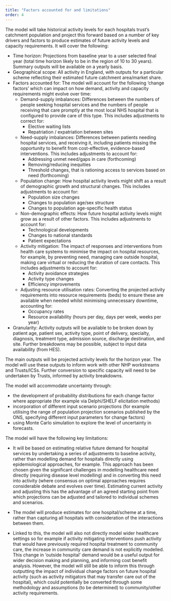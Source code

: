 ```yaml
---
title: "Factors accounted for and limitations"
order: 4
---
```


The model will take historical activity levels for each hospitals trust's catchment population and project this forward based on a number of key drivers and factors to produce estimates of future activity levels and capacity requirements. It will cover the following:

*	Time horizon: Projections from baseline year to a user selected final year (total time horizon likely to be in the region of 10 to 30 years). Summary outputs will be available on a yearly basis.
*	Geographical scope: All activity in England, with outputs for a particular scheme reflecting their estimated future catchment area/market share.
*	Factors accounted for: The model will account for the following 'change factors' which can impact on how demand, activity and capacity requirements might evolve over time:
    *	Demand-supply imbalances:  Differences between the numbers of people seeking hospital services and the numbers of people receiving that care promptly at the most local NHS hospital that is configured to provide care of this type. This includes adjustments to correct for:
        *	Elective waiting lists
        *	Repatriation / expatriation between sites
    *	Need-supply imbalances:  Differences between patients needing hospital services, and receiving it, including patients missing the opportunity to benefit from cost-effective, evidence-based interventions. This includes adjustments to account for:
        *	Addressing unmet need/gaps in care (forthcoming)
        * Removing/reducing inequities
        *	Threshold changes, that is rationing access to services based on need (forthcoming) 
    *	Population change:  How hospital activity levels might shift as a result of demographic growth and structural changes. This includes adjustments to account for:
        *	Population size changes
        *	Changes to population age/sex structure
        *	Changes to population age-specific health status
    *	Non-demographic effects:  How future hospital activity levels might grow as a result of other factors. This includes adjustments to account for:
        *	Technological developments
        *	Changes to national standards
        *	Patient expectations
    *	Activity mitigation:  The impact of responses and interventions from health care systems to minimise the impact on hospital resources, for example, by preventing need, managing care outside hospital, making care virtual or reducing the duration of care contacts. This includes adjustments to account for:
        *	Activity avoidance strategies
        *	Activity type changes
        *	Efficiency improvements
    *	Adjusting resource utilisation rates: Converting the projected activity requirements into resource requirements (beds) to ensure these are available when needed whilst minimising unnecessary downtime, accounting for:
        *	Occupancy rates
        *	Resource availability (hours per day, days per week, weeks per year)
*	Granularity: Activity outputs will be available to be broken down by patient age, patient sex, activity type, point of delivery, specialty, diagnosis, treatment type, admission source, discharge destination, and site. Further breakdowns may be possible, subject to input data availability (from HES).

The main outputs will be projected activity levels for the horizon year. The model will use these outputs to inform work with other NHP workstreams and Trusts/ICSs. Further conversion to specific capacity will need to be undertaken by Trusts, informed by activity breakdowns.

The model will accommodate uncertainty through:

*	the development of probability distributions for each change factor where appropriate (for example via Delphi/SHELF elicitation methods) 
*	incorporation of different input scenario projections (for example utilising the range of population projection scenarios published by the ONS, specifying different input parameters for change factors)
*	using Monte Carlo simulation to explore the level of uncertainty in forecasts.

The model will have the following key limitations:

*	It will be based on estimating relative future demand for hospital services by undertaking a series of adjustments to baseline activity, rather than modelling demand for hospitals directly using epidemiological approaches, for example. This approach has been chosen given the significant challenges in modelling healthcare need directly (requiring disease level modelling) and in converting this need into activity (where consensus on optimal approaches requires considerable debate and evolves over time). Estimating current activity and adjusting this has the advantage of an agreed starting point from which projections can be adjusted and tailored to individual schemes and scenarios.

*	The model will produce estimates for one hospital/scheme at a time, rather than capturing all hospitals with consideration of the interactions between them.

*	Linked to this, the model will also not directly model wider healthcare settings so for example if activity mitigating interventions push activity that would have previously required hospital treatment to community care, the increase in community care demand is not explicitly modelled. This change in 'outside hospital' demand would be a useful output for wider decision making and planning, and informing cost benefit analysis. However, the model will still be able to inform this through outputting the impact of individual change factors on future hospital activity (such as activity mitigators that may transfer care out of the hospital), which could potentially be converted through some methodology and assumptions (to be determined) to community/other activity requirements.
